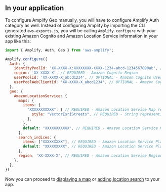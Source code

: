 ## In your application

To configure Amplify Geo manually, you will have to configure Amplify Auth category as well. Instead of configuring Amplify by importing the CLI generated `aws-exports.js`, you will be calling `Amplify.configure` with your existing Amazon Cognito and Amazon Location Service information in your app like this:

```js
import { Amplify, Auth, Geo } from 'aws-amplify';

Amplify.configure({
  Auth: {
    identityPoolId: 'XX-XXXX-X:XXXXXXXX-XXXX-1234-abcd-1234567890ab', // REQUIRED - Amazon Cognito Identity Pool ID
    region: 'XX-XXXX-X', // REQUIRED - Amazon Cognito Region
    userPoolId: 'XX-XXXX-X_abcd1234', // OPTIONAL - Amazon Cognito User Pool ID for authenticated user access
    userPoolWebClientId: 'XX-XXXX-X_abcd1234', // OPTIONAL - Amazon Cognito Web Client ID for authenticated user access
  },
  geo: {
    AmazonLocationService: {
      maps: {
        items: {
          "XXXXXXXXXXX": { // REQUIRED - Amazon Location Service Map resource name
            style: "VectorEsriStreets", // REQUIRED - String representing the style of map resource
          },
        },
        default: "XXXXXXXXXXX", // REQUIRED - Amazon Location Service Map resource name to set as default
      },
      search_indices: {
        items: ["XXXXXXXXX"], // REQUIRED - Amazon Location Service Place Index name
        default: "XXXXXXXXX", // REQUIRED - Amazon Location Service Place Index name to set as default
      },
      region: 'XX-XXXX-X', // REQUIRED - Amazon Location Service Region
    },
  },
})
```

Now you can proceed to [displaying a map](/lib/geo/maps) or [adding location search](/lib/geo/search) to your app.
